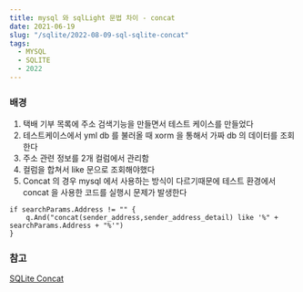```yaml
---
title: mysql 와 sqlLight 문법 차이 - concat
date: 2021-06-19
slug: "/sqlite/2022-08-09-sql-sqlite-concat"
tags:
  - MYSQL
  - SQLITE
  - 2022
---
```



### 배경
1. 택배 기부 목록에 주소 검색기능을 만들면서 테스트 케이스를 만들었다
2. 테스트케이스에서 yml db 를 불러올 때 xorm 을 통해서 가짜 db 의 데이터를 조회한다
3. 주소 관련 정보를 2개 컬럼에서 관리함
4. 컬럼을 합쳐서 like 문으로 조회해야했다
4. Concat 의 경우 mysql 에서 사용하는 방식이 다르기때문에
    테스트 환경에서 concat 을 사용한 코드를 실행시 문제가 발생한다
```
if searchParams.Address != "" {
    q.And("concat(sender_address,sender_address_detail) like '%" + searchParams.Address + "%'")
}
```
### 참고
 [SQLite Concat](https://www.sqlitetutorial.net/sqlite-string-functions/sqlite-concat/)
